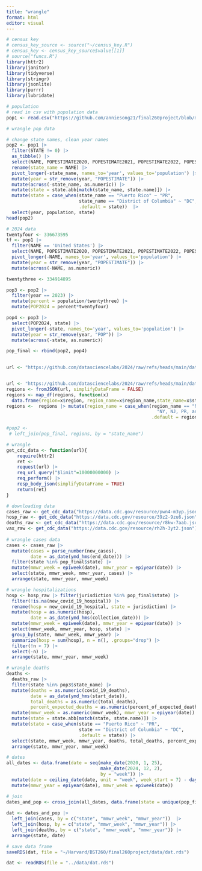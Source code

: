 ```yaml
---
title: "wrangle"
format: html
editor: visual
---
```


```r
# census key
# census_key_source <- source("~/census_key.R")
# census_key <- census_key_source$value[[1]]
# source("funcs.R")
library(httr2)
library(janitor)
library(tidyverse)
library(stringr)
library(jsonlite)
library(purrr)
library(lubridate)

```

```r
# population
# read in csv with population data
pop1 <- read.csv("https://github.com/anniesong21/final260project/blob/main/data/NST-EST2023-ALLDATA.csv")

# wrangle pop data

# change state names, clean year names
pop2 <- pop1 |> 
  filter(STATE != 0) |>
  as_tibble() |>
  select(NAME, POPESTIMATE2020, POPESTIMATE2021, POPESTIMATE2022, POPESTIMATE2023) |>
  rename(state_name = NAME) |>
  pivot_longer(-state_name, names_to='year', values_to='population') |>
  mutate(year = str_remove(year, "POPESTIMATE")) |>
  mutate(across(-state_name, as.numeric)) |>
  mutate(state = state.abb[match(state_name, state.name)]) |>
  mutate(state = case_when(state_name == "Puerto Rico" ~ "PR",
                           state_name == "District of Columbia" ~ "DC",
                           .default = state))  |>
  select(year, population, state)
head(pop2)

# 2024 data
twentyfour <- 336673595
tf <- pop1 |>
  filter(NAME == 'United States') |>
  select(NAME, POPESTIMATE2020, POPESTIMATE2021, POPESTIMATE2022, POPESTIMATE2023) |>
  pivot_longer(-NAME, names_to='year', values_to='population') |>
  mutate(year = str_remove(year, "POPESTIMATE")) |>
  mutate(across(-NAME, as.numeric))

twentythree <- 334914895

pop3 <- pop2 |> 
  filter(year == 2023) |>
  mutate(percent = population/twentythree) |>
  mutate(POP2024 = percent*twentyfour)

pop4 <- pop3 |>
  select(POP2024, state) |>
  pivot_longer(-state, names_to='year', values_to='population') |>
  mutate(year = str_remove(year, "POP")) |>
  mutate(across(-state, as.numeric)) 

pop_final <- rbind(pop2, pop4)
  

url <- "https://github.com/datasciencelabs/2024/raw/refs/heads/main/data/regions.json"


url <- "https://github.com/datasciencelabs/2024/raw/refs/heads/main/data/regions.json"
regions <- fromJSON(url, simplifyDataFrame = FALSE)
regions <- map_df(regions, function(x) 
  data.frame(region=x$region, region_name=x$region_name,state_name=x$states))
regions <-  regions |> mutate(region_name = case_when(region_name == "New York and New Jersey, Puerto Rico, Virgin Islands" ~ 
                                                        "NY, NJ, PR, and VI",
                                                      .default = region_name))

#pop2 <- 
 # left_join(pop_final, regions, by = "state_name")
```

```r
# wrangle
get_cdc_data <- function(url){
    require(httr2)
    ret <-
    request(url) |>
    req_url_query("$limit"=10000000000) |>
    req_perform() |>
    resp_body_json(simplifyDataFrame = TRUE) 
    return(ret)
}

# downloading data
cases_raw <- get_cdc_data("https://data.cdc.gov/resource/pwn4-m3yp.json")
hosp_raw <- get_cdc_data("https://data.cdc.gov/resource/39z2-9zu6.json")
deaths_raw <- get_cdc_data("https://data.cdc.gov/resource/r8kw-7aab.json")
vax_raw <- get_cdc_data("https://data.cdc.gov/resource/rh2h-3yt2.json")
  
# wrangle cases data
cases <- cases_raw |>
  mutate(cases = parse_number(new_cases),
         date = as_date(ymd_hms(end_date))) |>
  filter(state %in% pop_final$state) |>
  mutate(mmwr_week = epiweek(date), mmwr_year = epiyear(date)) |>
  select(state, mmwr_week, mmwr_year, cases) |>
  arrange(state, mmwr_year, mmwr_week)

# wrangle hospitalizations
hosp <- hosp_raw |> filter(jurisdiction %in% pop_final$state) |>
  filter(!is.na(new_covid_19_hospital)) |>
  rename(hosp = new_covid_19_hospital, state = jurisdiction) |>
  mutate(hosp = as.numeric(hosp),
         date = as_date(ymd_hms(collection_date))) |>
  mutate(mmwr_week = epiweek(date), mmwr_year = epiyear(date)) |>
  select(mmwr_week, mmwr_year, hosp, state) |>
  group_by(state, mmwr_week, mmwr_year) |>
  summarize(hosp = sum(hosp), n = n(), .groups="drop") |>
  filter(!n < 7) |>
  select(-n) |>
  arrange(state, mmwr_year, mmwr_week) 

# wrangle deaths
deaths <-
  deaths_raw |>
  filter(state %in% pop3$state_name) |>
  mutate(deaths = as.numeric(covid_19_deaths),
         date = as_date(ymd_hms(start_date)),
         total_deaths = as.numeric(total_deaths),
         percent_expected_deaths = as.numeric(percent_of_expected_deaths)) |>
  mutate(mmwr_week = as.numeric(mmwr_week), mmwr_year = epiyear(date)) |>
  mutate(state = state.abb[match(state, state.name)]) |>
  mutate(state = case_when(state == "Puerto Rico" ~ "PR",
                           state == "District of Columbia" ~ "DC",
                           .default = state)) |>
  select(state, mmwr_week, mmwr_year, deaths, total_deaths, percent_expected_deaths) |>
  arrange(state, mmwr_year, mmwr_week)


```

```r
# dates
all_dates <- data.frame(date = seq(make_date(2020, 1, 25),
                                   make_date(2024, 12, 2), 
                                   by = "week")) |>
  mutate(date = ceiling_date(date, unit = "week", week_start = 7) - days(1)) |>
  mutate(mmwr_year = epiyear(date), mmwr_week = epiweek(date)) 
```

```r
# join
dates_and_pop <- cross_join(all_dates, data.frame(state = unique(pop_final$state))) |> left_join(pop_final, by = c("state", "mmwr_year" = "year"))
 
dat <- dates_and_pop |>
  left_join(cases, by = c("state", "mmwr_week", "mmwr_year"))  |>
  left_join(hosp, by = c("state", "mmwr_week", "mmwr_year")) |>
  left_join(deaths, by = c("state", "mmwr_week", "mmwr_year")) |>
  arrange(state, date)

# save data frame
saveRDS(dat, file = "~/Harvard/BST260/final260project/data/dat.rds")
```

```r
dat <- readRDS(file = "../data/dat.rds")
```
